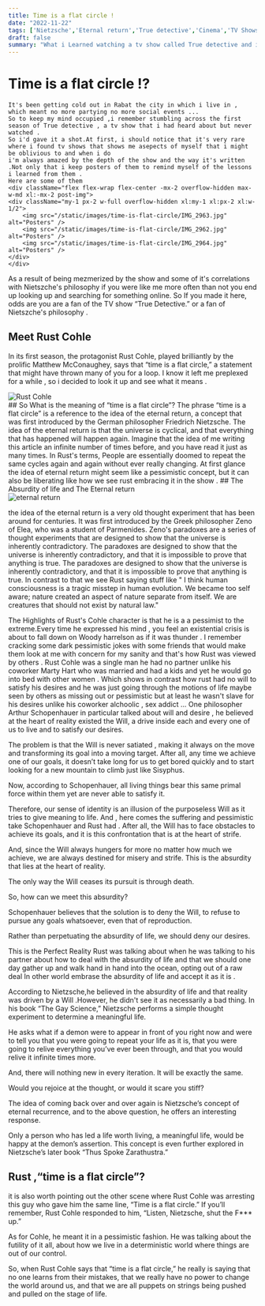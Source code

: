 ```yaml
---
title: Time is a flat circle !
date: "2022-11-22"
tags: ['Nietzsche','Eternal return','True detective','Cinema','TV Shows', 'Philosophy']
draft: false
summary: "What i Learned watching a tv show called True detective and it's Philosophical depth ."
---
```



# Time is a flat circle !?
    It's been getting cold out in Rabat the city in which i live in , which meant no more partying no more social events ...
    So to keep my mind occupied ,i remember stumbling across the first season of True detective , a tv show that i had heard about but never watched .
    So i'd gave it a shot.At first, i should notice that it's very rare where i found tv shows that shows me asepects of myself that i might be oblivious to and when i do 
    i'm always amazed by the depth of the show and the way it's written .Not only that i keep posters of them to remind myself of the lessons i learned from them .
    Here are some of them
    <div className="flex flex-wrap flex-center -mx-2 overflow-hidden max-w-md xl:-mx-2 post-img">
    <div className="my-1 px-2 w-full overflow-hidden xl:my-1 xl:px-2 xl:w-1/2">
        <img src="/static/images/time-is-flat-circle/IMG_2963.jpg" alt="Posters" />
        <img src="/static/images/time-is-flat-circle/IMG_2962.jpg" alt="Posters" />
        <img src="/static/images/time-is-flat-circle/IMG_2964.jpg" alt="Posters" />
    </div>
    </div>

As a result of being mezmerized by the show and some of it's correlations with Nietszche's philosophy
if you were like me more often than not you end up looking up and searching for something online.
So  If you made it here, odds are you are a fan of the TV show “True Detective.” or a fan of Nietszche's philosophy . 
## Meet Rust Cohle
In its first season, the protagonist Rust Cohle, played brilliantly by the prolific Matthew McConaughey, says that “time is a flat circle,” a statement that might have thrown many of you for a loop. I know it left me preplexed for a while , so i decided to look it up and see what it means .
<div className="flex flex-wrap flex-center -mx-2 overflow-hidden max-w-md xl:-mx-2 post-img">
  <div className="my-1 px-2 w-full overflow-hidden xl:my-1 xl:px-2 xl:w-1/2">
    <img src="/static/images/time-is-flat-circle/rust.jpg" alt="Rust Cohle" />
  </div>
</div>
## So What is the meaning of “time is a flat circle”?
The phrase “time is a flat circle” is a reference to the idea of the eternal return, a concept that was first introduced by the German philosopher
Friedrich Nietzsche. The idea of the eternal return is that the universe is cyclical, and that everything that has happened will happen again.
Imagine that the idea of me writing this article an infinite number of times before, and you have read it just as many times.
In Rust's terms, People are essentially doomed to repeat the same cycles again and again without ever really changing.
At first glance the idea of eternal return might seem like a pessimistic concept, but it can also be liberating like how we see rust embracing it in the show .
## The Absurdity of life and The Eternal return
    <div className="flex flex-wrap flex-center -mx-2 overflow-hidden max-w-md xl:-mx-2 post-img">
    <div className="my-1 px-2 w-full overflow-hidden xl:my-1 xl:px-2 xl:w-1/2">
        <img src="/static/images/time-is-flat-circle/eternal.jpg" alt="eternal return" />
    </div>
    </div>

the idea of the eternal return is a very old thought experiment that has been around for centuries. It was first introduced by the Greek philosopher
Zeno of Elea, who was a student of Parmenides. Zeno's paradoxes are a series of thought experiments that are designed to show that the universe is
inherently contradictory. The paradoxes are designed to show that the universe is inherently contradictory, and that it is impossible to prove that
anything is true. The paradoxes are designed to show that the universe is inherently contradictory, and that it is impossible to prove that anything is true.
In contrast to that we see Rust saying stuff like " I think human consciousness is a tragic misstep in human evolution. We became too self aware; nature created an aspect of nature separate from itself. We are creatures that should not exist by natural law."

The Highlights of Rust's Cohle character is that he is a a pessimist to the extreme.Every time he expressed his mind , you feel an existential crisis is about to fall down on Woody harrelson as if it was thunder .
I remember cracking some dark pessimistic jokes with some friends that would make them look at me with concern for my sanity and that's how Rust was viewed by others .
Rust Cohle was a single man he had no partner unlike his coworker Marty Hart who was married and had a kids and yet he would go into bed with other women .
Which shows in contrast how rust had no will to satisfy his desires and he was just going through the motions of life maybe seen by others as missing out or pessimistic but at least 
he wasn't slave for his desires unlike his coworker alchoolic , sex addict ...
One philosopher Arthur Schopenhauer in particular talked about will and desire , he believed at the heart of reality existed the Will, a drive inside each and every one of us to live and to satisfy our desires.

The problem is that the Will is never satiated , making it always on the move and transforming its goal into a moving target.
After all, any time we achieve one of our goals, it doesn’t take long for us to get bored quickly and to start looking for a new mountain to climb just like Sisyphus.

Now, according to Schopenhauer, all living things bear this same primal force within them yet are never able to satisfy it.

Therefore, our sense of identity is an illusion of the purposeless Will as it tries to give meaning to life.
And , here comes the suffering and pessimistic take Schopenhauer and Rust had .
After all, the Will has to face obstacles to achieve its goals, and it is this confrontation that is at the heart of strife.

And, since the Will always hungers for more no matter how much we achieve, we are always destined for misery and strife. This is the absurdity that lies at the heart of reality.

The only way the Will ceases its pursuit is through death.

So, how can we meet this absurdity?

Schopenhauer believes that the solution is to deny the Will, to refuse to pursue any goals whatsoever, even that of reproduction.

Rather than perpetuating the absurdity of life, we should deny our desires.

This is the Perfect Reality Rust was talking about when he was talking to his partner about how to deal with the absurdity of life and that we should one day gather up and walk hand in hand into the ocean, opting out of a raw deal
 In other world embrase the absurdity of life and accept it as it is .

 According to Nietzsche,he believed in the absurdity of life and that reality was driven by a Will .However, he didn't see it as necessarily a bad thing.
 In his book “The Gay Science,” Nietzsche performs a simple thought experiment to determine a meaningful life.

He asks what if a demon were to appear in front of you right now and were to tell you that you were going to repeat your life as it is, that you were going to relive everything you’ve ever been through, and that you would relive it infinite times more.

And, there will nothing new in every iteration. It will be exactly the same.

Would you rejoice at the thought, or would it scare you stiff?

The idea of coming back over and over again is Nietzsche’s concept of eternal recurrence, and to the above question, he offers an interesting response.

Only a person who has led a life worth living, a meaningful life, would be happy at the demon’s assertion. This concept is even further explored in Nietzsche’s later book “Thus Spoke Zarathustra.”

## Rust ,“time is a flat circle”?

 it is also worth pointing out the other scene where Rust Cohle was arresting this guy who gave him the same line, “Time is a flat circle.” If you’ll remember, Rust Cohle responded to him, “Listen, Nietzsche, shut the F*** up.”

As for Cohle, he meant it in a pessimistic fashion. He was talking about the futility of it all, about how we live in a deterministic world where things are out of our control.

So, when Rust Cohle says that “time is a flat circle,” he really is saying that no one learns from their mistakes, that we really have no power to change the world around us, and that we are all puppets on strings being pushed and pulled on the stage of life.

